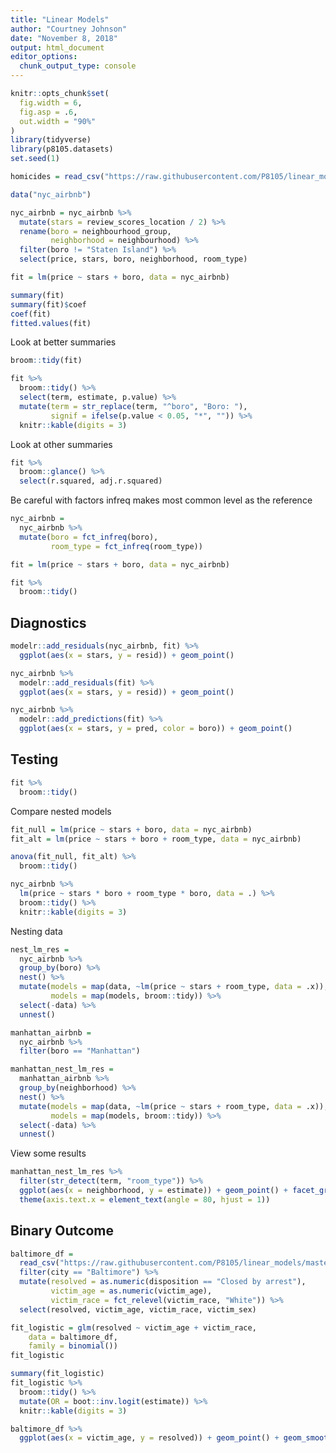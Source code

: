 ```yaml
---
title: "Linear Models"
author: "Courtney Johnson"
date: "November 8, 2018"
output: html_document
editor_options: 
  chunk_output_type: console
---
```


```r
knitr::opts_chunk$set(
  fig.width = 6,
  fig.asp = .6,
  out.width = "90%"
)
library(tidyverse)
library(p8105.datasets)
set.seed(1)
```


```r
homicides = read_csv("https://raw.githubusercontent.com/P8105/linear_models/master/data/homicide-data.csv")
```


```r
data("nyc_airbnb")

nyc_airbnb = nyc_airbnb %>%
  mutate(stars = review_scores_location / 2) %>%
  rename(boro = neighbourhood_group,
         neighborhood = neighbourhood) %>%
  filter(boro != "Staten Island") %>%
  select(price, stars, boro, neighborhood, room_type)

fit = lm(price ~ stars + boro, data = nyc_airbnb)


```


```r
summary(fit)
summary(fit)$coef
coef(fit)
fitted.values(fit)
```


Look at better summaries

```r
broom::tidy(fit)

fit %>%
  broom::tidy() %>%
  select(term, estimate, p.value) %>%
  mutate(term = str_replace(term, "^boro", "Boro: "),
         signif = ifelse(p.value < 0.05, "*", "")) %>%
  knitr::kable(digits = 3)
```


Look at other summaries
```r
fit %>%
  broom::glance() %>%
  select(r.squared, adj.r.squared)
```

Be careful with factors
infreq makes most common level as the reference
```r
nyc_airbnb = 
  nyc_airbnb %>% 
  mutate(boro = fct_infreq(boro),
         room_type = fct_infreq(room_type))

fit = lm(price ~ stars + boro, data = nyc_airbnb)

fit %>%
  broom::tidy()
```


## Diagnostics

```r
modelr::add_residuals(nyc_airbnb, fit) %>%
  ggplot(aes(x = stars, y = resid)) + geom_point()

nyc_airbnb %>%
  modelr::add_residuals(fit) %>%
  ggplot(aes(x = stars, y = resid)) + geom_point()

nyc_airbnb %>%
  modelr::add_predictions(fit) %>%
  ggplot(aes(x = stars, y = pred, color = boro)) + geom_point()
```


## Testing

```r
fit %>%
  broom::tidy() 
```


Compare nested models

```r
fit_null = lm(price ~ stars + boro, data = nyc_airbnb)
fit_alt = lm(price ~ stars + boro + room_type, data = nyc_airbnb)

anova(fit_null, fit_alt) %>%
  broom::tidy()
```


```r
nyc_airbnb %>%
  lm(price ~ stars * boro + room_type * boro, data = .) %>%
  broom::tidy() %>%
  knitr::kable(digits = 3)
```


Nesting data

```r
nest_lm_res =
  nyc_airbnb %>% 
  group_by(boro) %>% 
  nest() %>% 
  mutate(models = map(data, ~lm(price ~ stars + room_type, data = .x)),
         models = map(models, broom::tidy)) %>% 
  select(-data) %>% 
  unnest()
```


```r
manhattan_airbnb =
  nyc_airbnb %>% 
  filter(boro == "Manhattan")

manhattan_nest_lm_res =
  manhattan_airbnb %>% 
  group_by(neighborhood) %>% 
  nest() %>% 
  mutate(models = map(data, ~lm(price ~ stars + room_type, data = .x)),
         models = map(models, broom::tidy)) %>% 
  select(-data) %>% 
  unnest()
```

View some results

```r
manhattan_nest_lm_res %>%
  filter(str_detect(term, "room_type")) %>%
  ggplot(aes(x = neighborhood, y = estimate)) + geom_point() + facet_grid(~term)  + 
  theme(axis.text.x = element_text(angle = 80, hjust = 1))
```



## Binary Outcome

```r
baltimore_df = 
  read_csv("https://raw.githubusercontent.com/P8105/linear_models/master/data/homicide-data.csv") %>% 
  filter(city == "Baltimore") %>% 
  mutate(resolved = as.numeric(disposition == "Closed by arrest"),
         victim_age = as.numeric(victim_age),
         victim_race = fct_relevel(victim_race, "White")) %>% 
  select(resolved, victim_age, victim_race, victim_sex)
```


```r
fit_logistic = glm(resolved ~ victim_age + victim_race, 
    data = baltimore_df, 
    family = binomial())
fit_logistic
```

```r
summary(fit_logistic)
fit_logistic %>%
  broom::tidy() %>%
  mutate(OR = boot::inv.logit(estimate)) %>%
  knitr::kable(digits = 3)
```


```r
baltimore_df %>%
  ggplot(aes(x = victim_age, y = resolved)) + geom_point() + geom_smooth()
```

